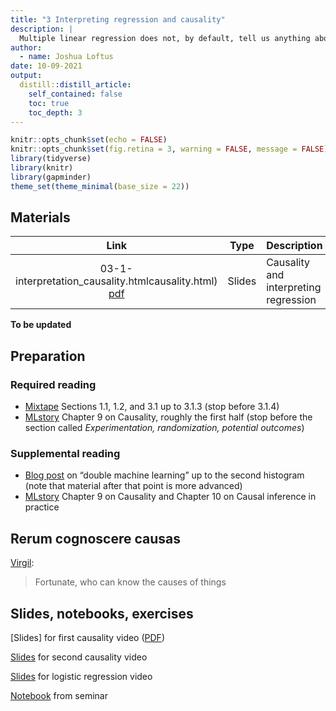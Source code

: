 ```yaml
---
title: "3 Interpreting regression and causality"
description: |
  Multiple linear regression does not, by default, tell us anything about causality. But with the right data and careful interpretation we might be able to learn some causal relationships.
author:
  - name: Joshua Loftus
date: 10-09-2021
output:
  distill::distill_article:
    self_contained: false
    toc: true
    toc_depth: 3
---
```


```r
knitr::opts_chunk$set(echo = FALSE)
knitr::opts_chunk$set(fig.retina = 3, warning = FALSE, message = FALSE)
library(tidyverse)
library(knitr)
library(gapminder)
theme_set(theme_minimal(base_size = 22))
```

## Materials

| Link | Type | Description             |
|:----:|:----:|:------------------------|
| 03-1-interpretation_causality.htmlcausality.html)  [pdf](slides/03-1-interpretation_causality_handout.pdf) | Slides | Causality and interpreting regression

**To be updated**

## Preparation

### Required reading

- [Mixtape](https://mixtape.scunning.com/index.html) Sections 1.1, 1.2, and 3.1 up to 3.1.3 (stop before 3.1.4)
- [MLstory](https://mlstory.org/) Chapter 9 on Causality, roughly the first half (stop before the section called *Experimentation, randomization, potential outcomes*)

### Supplemental reading

- [Blog post](https://towardsdatascience.com/double-machine-learning-for-causal-inference-78e0c6111f9d) on "double machine learning" up to the second histogram (note that material after that point is more advanced)
- [MLstory](https://mlstory.org/) Chapter 9 on Causality and Chapter 10 on Causal inference in practice

## Rerum cognoscere causas

[Virgil](https://en.wikipedia.org/wiki/Felix,_qui_potuit_rerum_cognoscere_causas):

> Fortunate, who can know the causes of things

## Slides, notebooks, exercises

[Slides] for first causality video ([PDF](slides/causality.pdf))

[Slides](../10-action/slides/10-2-changetheworld.html) for second causality video

[Slides](../04-classification/slides/04-1-classification.html) for logistic regression video

[Notebook](notebooks/logistic_regression.html) from seminar
